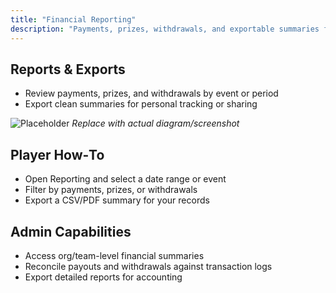 ```yaml
---
title: "Financial Reporting"
description: "Payments, prizes, withdrawals, and exportable summaries for accounting."
---
```


## Reports & Exports
- Review payments, prizes, and withdrawals by event or period
- Export clean summaries for personal tracking or sharing

![Placeholder](/images/screenshots/financial-reporting.png)
*Replace with actual diagram/screenshot*

## Player How‑To
- Open Reporting and select a date range or event
- Filter by payments, prizes, or withdrawals
- Export a CSV/PDF summary for your records

## Admin Capabilities
- Access org/team-level financial summaries
- Reconcile payouts and withdrawals against transaction logs
- Export detailed reports for accounting
